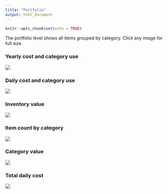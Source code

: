```yaml
---
title: "Portfolio"
output: html_document
---
```


```r
knitr::opts_chunk$set(echo = TRUE)

```

The portfolio level shows all items grouped by category. Click any image for full size.

### Yearly cost and category use
[![](https://github.com/hoverfalt/Threddit-plots/blob/master/Portfolio-Yearly_cost_and_Category_use.png?raw=true)](https://github.com/hoverfalt/Threddit-plots/blob/master/Portfolio-Yearly_cost_and_Category_use.png?raw=true)

### Daily cost and category use
[![](https://github.com/hoverfalt/Threddit-plots/blob/master/Portfolio-Daily_cost_and_Category_use.png?raw=true)](https://github.com/hoverfalt/Threddit-plots/blob/master/Portfolio-Daily_cost_and_Category_use.png?raw=true)

### Inventory value
[![](https://github.com/hoverfalt/Threddit-plots/blob/master/Portfolio-Inventory-Value_stacked.png?raw=true)](https://github.com/hoverfalt/Threddit-plots/blob/master/Portfolio-Inventory-Value_stacked.png?raw=true)

### Item count by category
[![](https://github.com/hoverfalt/Threddit-plots/blob/master/Portfolio-Inventory-Item_count.png?raw=true)](https://github.com/hoverfalt/Threddit-plots/blob/master/Portfolio-Inventory-Item_count.png?raw=true)

### Category value
[![](https://github.com/hoverfalt/Threddit-plots/blob/master/Portfolio-Inventory-Value_by_category.png?raw=true)](https://github.com/hoverfalt/Threddit-plots/blob/master/Portfolio-Inventory-Value_by_category.png?raw=true)

### Total daily cost
[![](https://github.com/hoverfalt/Threddit-plots/blob/master/Portfolio-Daily_cost.png?raw=true)](https://github.com/hoverfalt/Threddit-plots/blob/master/Portfolio-Daily_cost.png?raw=true)



